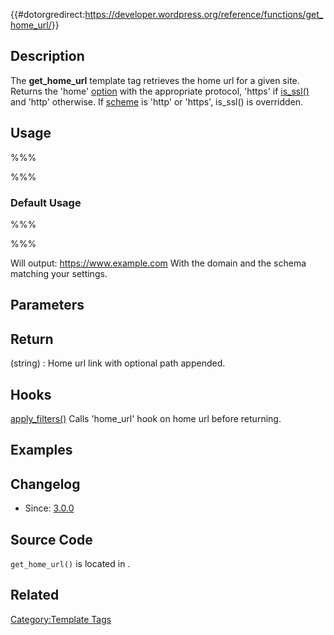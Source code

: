 {{#dotorgredirect:https://developer.wordpress.org/reference/functions/get_home_url/}}
{{Languages|
{{en|Template Tags/get_home_url}}
{{ja|テンプレートタグ/get_home_url}}
}}

== Description ==

The '''get_home_url''' template tag retrieves the home url for a given site. Returns the 'home' [[Option Reference|option]] with the appropriate protocol,  'https' if [[Function Reference/is_ssl|is_ssl()]] and 'http' otherwise. If [[#Parameters|scheme]] is 'http' or 'https', is_ssl() is overridden.

== Usage ==

%%%<?php get_home_url( $blog_id, $path, $scheme ); ?>%%%

=== Default Usage ===

%%%<?php echo get_home_url(); ?>%%%

Will output:
https://www.example.com 
With the domain and the schema matching your settings.

== Parameters ==

{{Parameter|$blog_id|integer|Blog ID.|optional|null (the current blog)}}
{{Parameter|$path|string|Path relative to the home url.|optional}}
{{Parameter|$scheme|string|Scheme to give the home url context. Currently 'http', 'https' and 'relative'.|optional|null}}

== Return ==

; (string) : Home url link with optional path appended.

== Hooks ==

[[Function Reference/apply_filters|apply_filters()]] Calls 'home_url' hook on home url before returning.

== Examples ==

== Changelog ==

* Since: [[Version 3.0|3.0.0]]

== Source Code ==

<code>get_home_url()</code> is located in {{Trac|wp-includes/link-template.php}}.

== Related ==

{{Link Tags}}
{{Tag Footer}}

[[Category:Template Tags]]